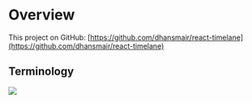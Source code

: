 
<Meta title="Overview" />

# Overview

This project on GitHub: [https://github.com/dhansmair/react-timelane](https://github.com/dhansmair/react-timelane)

## Terminology

<img src="./assets/entities.png" />

